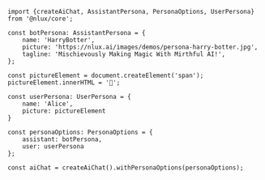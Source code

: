 ```tsx
import {createAiChat, AssistantPersona, PersonaOptions, UserPersona} from '@nlux/core';

const botPersona: AssistantPersona = {
    name: 'HarryBotter',
    picture: 'https://nlux.ai/images/demos/persona-harry-botter.jpg',
    tagline: 'Mischievously Making Magic With Mirthful AI!',
};

const pictureElement = document.createElement('span');
pictureElement.innerHTML = '👩';

const userPersona: UserPersona = {
    name: 'Alice',
    picture: pictureElement
}

const personaOptions: PersonaOptions = {
    assistant: botPersona,
    user: userPersona
};

const aiChat = createAiChat().withPersonaOptions(personaOptions);
```
